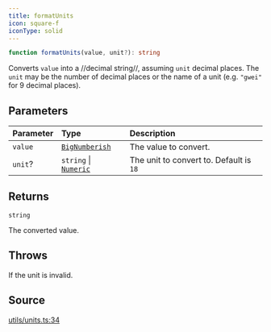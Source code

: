 ```yaml
---
title: formatUnits
icon: square-f
iconType: solid
---
```


```ts
function formatUnits(value, unit?): string
```

Converts `value` into a //decimal string//, assuming `unit` decimal places. The `unit` may be the number of decimal
places or the name of a unit (e.g. `"gwei"` for 9 decimal places).

## Parameters

| Parameter | Type | Description |
| :------ | :------ | :------ |
| `value` | [`BigNumberish`](/content/type-aliases/BigNumberish) | The value to convert. |
| `unit`? | `string` \| [`Numeric`](/content/type-aliases/Numeric) | The unit to convert to. Default is `18` |

## Returns

`string`

The converted value.

## Throws

If the unit is invalid.

## Source

[utils/units.ts:34](https://github.com/dominant-strategies/quais-6.js/blob/38982dd013eed052e945fa3a33303bbe7a712e35/src/utils/units.ts#L34)
